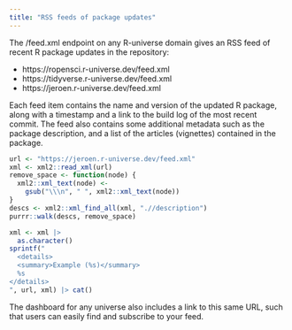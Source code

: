 ```yaml
---
title: "RSS feeds of package updates"
---
```


The /feed.xml endpoint on any R-universe domain gives an RSS feed of recent R package updates in the repository:

- https://ropensci.r-universe.dev/feed.xml
- https://tidyverse.r-universe.dev/feed.xml
- https://jeroen.r-universe.dev/feed.xml

Each feed item contains the name and version of the updated R package, along with a timestamp and a link to the build log of the most recent commit. 
The feed also contains some additional metadata such as the package description, and a list of the articles (vignettes) contained in the package.


```r
url <- "https://jeroen.r-universe.dev/feed.xml"
xml <- xml2::read_xml(url)
remove_space <- function(node) {
  xml2::xml_text(node) <-
    gsub("\\\n", " ", xml2::xml_text(node))
}
descs <- xml2::xml_find_all(xml, ".//description")
purrr::walk(descs, remove_space)

xml <- xml |> 
  as.character()
sprintf("
  <details>
  <summary>Example (%s)</summary>
  %s
</details>
", url, xml) |> cat()
```

The dashboard for any universe also includes a link to this same URL, such that users can easily find and subscribe to your feed.




